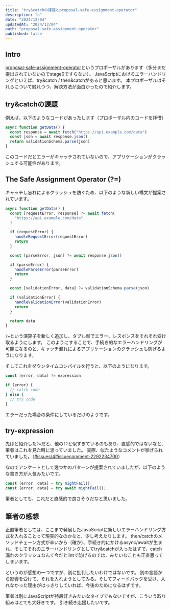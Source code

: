 ```yaml
---
title: "try&catchの課題とproposal-safe-assignment-operator"
description: "a"
date: "2024/12/04"
updatedAt: "2024/12/04"
path: "proposal-safe-assignment-operator"
published: false
---
```


## Intro

[proposal-safe-assignment-operator](https://github.com/arthurfiorette/proposal-safe-assignment-operator)というプロポーザルがあります（多分まだ提出されていないのでstage0ですらない）。
JavaScriptにおけるエラーハンドリングといえば、try&catch / then&catchがあると思います。
本プロポーザルはそれらについて触れつつ、解決方法が面白かったので紹介します。

## try&catchの課題

例えば、以下のようなコードがあったします（プロポーザル内のコードを拝借）

```ts
async function getData() {
  const response = await fetch("https://api.example.com/data")
  const json = await response.json()
  return validationSchema.parse(json)
}
```

このコードだとエラーがキャッチされていないので、アプリケーションがクラッシュする可能性があります。

## The Safe Assignment Operator (?=)

キャッチし忘れによるクラッシュを防ぐため、以下のような新しい構文が提案されています。

```ts
async function getData() {
  const [requestError, response] ?= await fetch(
    "https://api.example.com/data"
  )

  if (requestError) {
    handleRequestError(requestError)
    return
  }

  const [parseError, json] ?= await response.json()

  if (parseError) {
    handleParseError(parseError)
    return
  }

  const [validationError, data] ?= validationSchema.parse(json)

  if (validationError) {
    handleValidationError(validationError)
    return
  }

  return data
}
```

`?=`という演算子を新しく追加し、タプル型でエラー、レスポンスをそれぞれ受け取るようにします。
このようにすることで、手続き的なエラーハンドリングが可能になるのと、キャッチ漏れによるアプリケーションのクラッシュも防げるようになります。

そしてこれをダウンタイムコンパイルを行うと、以下のようになります。

```ts
const [error, data] ?= expression

if (error) {
  // catch code
} else {
  // try code
}
```

エラーだった場合の条件にしているだけのようです。

## try-expression

先ほど紹介した`?=`だと、他の`??`と似すぎているのもあり、直感的ではないなと、筆者はこれを見た時に思っていました。
実際、似たようなコメントが挙げられていました。（[#issues/4#issuecomment-2292234700](https://github.com/arthurfiorette/proposal-safe-assignment-operator/)）

なのでアンケートとして幾つかのパターンが提案されていましたが、以下のような書き方が人気みたいです。

```ts
const [error, data] = try mightFail();
const [error, data] = try await mightFail();
```

筆者としても、これだと直感的で良さそうだなと思いました。

## 筆者の感想

正直筆者としては、ここまで発展したJavaScriptに新しいエラーハンドリング方式を入れることって現実的なのかなと、少し考えたりします。
then/catchのメソッドチェーン方式が辛いから（確か）、手続き的にかけるasync/awaitが生まれ、そしてそれのエラーハンドリングとしてtry&catchが入ったはずで、catch漏れのクラッシュなんて今だとlintで防げるのでは、みたいなことも正直思ってしまいます。

というのが感想の一つですが、別に批判したいわけではないです。
別の言語から影響を受けて、それを入れようとしてみる。そしてフィードバックを受け、入れなかった理由がはっきりしていれば、今後のためになるはずです。

筆者は別にJavaScriptが特段好きみたいなタイプでもないですが、こういう取り組みはとても大好きです。
引き続き応援したいです。


